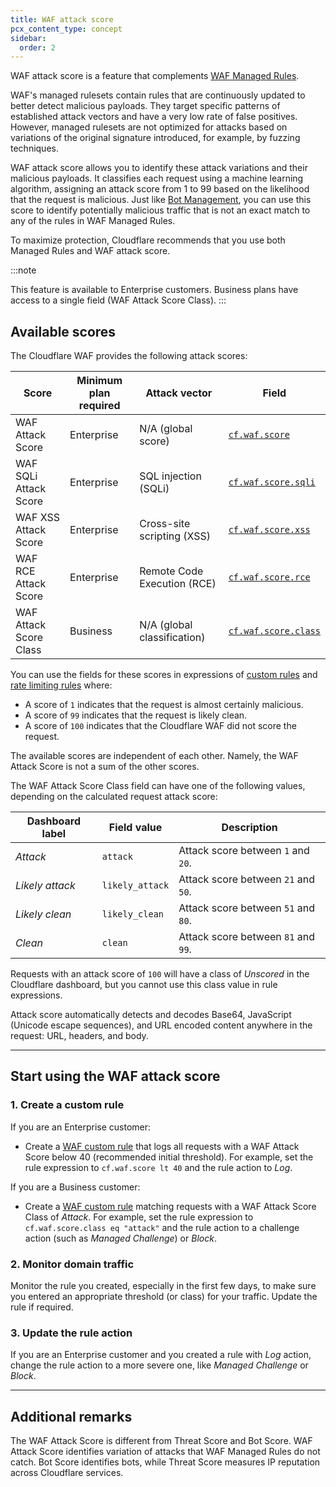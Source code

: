 ```yaml
---
title: WAF attack score
pcx_content_type: concept
sidebar:
  order: 2
---
```



WAF attack score is a feature that complements [WAF Managed Rules](/waf/managed-rules/).

WAF's managed rulesets contain rules that are continuously updated to better detect malicious payloads. They target specific patterns of established attack vectors and have a very low rate of false positives. However, managed rulesets are not optimized for attacks based on variations of the original signature introduced, for example, by fuzzing techniques.

WAF attack score allows you to identify these attack variations and their malicious payloads. It classifies each request using a machine learning algorithm, assigning an attack score from 1 to 99 based on the likelihood that the request is malicious. Just like [Bot Management](/bots/plans/bm-subscription/), you can use this score to identify potentially malicious traffic that is not an exact match to any of the rules in WAF Managed Rules.

To maximize protection, Cloudflare recommends that you use both Managed Rules and WAF attack score.

:::note

This feature is available to Enterprise customers. Business plans have access to a single field (WAF Attack Score Class).
:::

## Available scores

The Cloudflare WAF provides the following attack scores:

| Score                  | Minimum plan required | Attack vector               | Field                                                                                         |
| ---------------------- | --------------------- | --------------------------- | --------------------------------------------------------------------------------------------- |
| WAF Attack Score       | Enterprise            | N/A (global score)          | [`cf.waf.score`](/ruleset-engine/rules-language/fields/dynamic-fields/#cfwafscore)            |
| WAF SQLi Attack Score  | Enterprise            | SQL injection (SQLi)        | [`cf.waf.score.sqli`](/ruleset-engine/rules-language/fields/dynamic-fields/#cfwafscoresqli)   |
| WAF XSS Attack Score   | Enterprise            | Cross-site scripting (XSS)  | [`cf.waf.score.xss`](/ruleset-engine/rules-language/fields/dynamic-fields/#cfwafscorexss)     |
| WAF RCE Attack Score   | Enterprise            | Remote Code Execution (RCE) | [`cf.waf.score.rce`](/ruleset-engine/rules-language/fields/dynamic-fields/#cfwafscorerce)     |
| WAF Attack Score Class | Business              | N/A (global classification) | [`cf.waf.score.class`](/ruleset-engine/rules-language/fields/dynamic-fields/#cfwafscoreclass) |

You can use the fields for these scores in expressions of [custom rules](/waf/custom-rules/) and [rate limiting rules](/waf/rate-limiting-rules/) where:

- A score of `1` indicates that the request is almost certainly malicious.
- A score of `99` indicates that the request is likely clean.
- A score of `100` indicates that the Cloudflare WAF did not score the request.

The available scores are independent of each other. Namely, the WAF Attack Score is not a sum of the other scores.

The WAF Attack Score Class field can have one of the following values, depending on the calculated request attack score:

| Dashboard label | Field value     | Description                         |
| --------------- | --------------- | ----------------------------------- |
| _Attack_        | `attack`        | Attack score between `1` and `20`.  |
| _Likely attack_ | `likely_attack` | Attack score between `21` and `50`. |
| _Likely clean_  | `likely_clean`  | Attack score between `51` and `80`. |
| _Clean_         | `clean`         | Attack score between `81` and `99`. |

Requests with an attack score of `100` will have a class of _Unscored_ in the Cloudflare dashboard, but you cannot use this class value in rule expressions.

Attack score automatically detects and decodes Base64, JavaScript (Unicode escape sequences), and URL encoded content anywhere in the request: URL, headers, and body.

---

## Start using the WAF attack score

### 1. Create a custom rule

If you are an Enterprise customer:

- Create a [WAF custom rule](/waf/custom-rules/create-dashboard/) that logs all requests with a WAF Attack Score below 40 (recommended initial threshold). For example, set the rule expression to `cf.waf.score lt 40` and the rule action to _Log_.

If you are a Business customer:

- Create a [WAF custom rule](/waf/custom-rules/create-dashboard/) matching requests with a WAF Attack Score Class of _Attack_. For example, set the rule expression to `cf.waf.score.class eq "attack"` and the rule action to a challenge action (such as _Managed Challenge_) or _Block_.

### 2. Monitor domain traffic

Monitor the rule you created, especially in the first few days, to make sure you entered an appropriate threshold (or class) for your traffic. Update the rule if required.

### 3. Update the rule action

If you are an Enterprise customer and you created a rule with _Log_ action, change the rule action to a more severe one, like _Managed Challenge_ or _Block_.

---

## Additional remarks

The WAF Attack Score is different from <GlossaryTooltip term="threat score">Threat Score</GlossaryTooltip> and Bot Score. WAF Attack Score identifies variation of attacks that WAF Managed Rules do not catch. Bot Score identifies bots, while Threat Score measures IP reputation across Cloudflare services.
